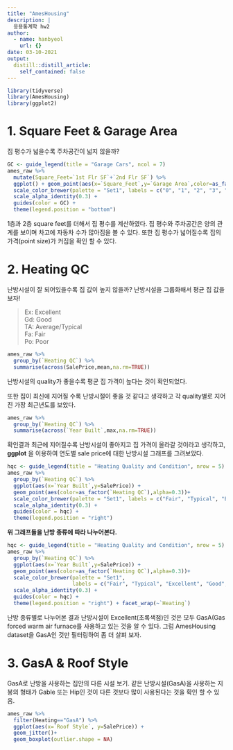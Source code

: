 ```yaml
---
title: "AmesHousing"
description: |
  응용통계학 hw2
author:
  - name: hanbyeol
    url: {}
date: 03-10-2021
output:
  distill::distill_article:
    self_contained: false
---
```


```r
library(tidyverse)
library(AmesHousing)
library(ggplot2)
```

# 1. Square Feet & Garage Area

집 평수가 넓을수록 주차공간이 넓지 않을까?

```r
GC <- guide_legend(title = "Garage Cars", ncol = 7)
ames_raw %>% 
  mutate(Square_Feet=`1st Flr SF`+`2nd Flr SF`) %>% 
  ggplot() + geom_point(aes(x=`Square_Feet`,y=`Garage Area`,color=as_factor(`Garage Cars`), alpha=0.3, size=`SalePrice`))+
  scale_color_brewer(palette = "Set1", labels = c("0", "1", "2", "3", "4","5","NA"))+ 
  scale_alpha_identity(0.3) + 
  guides(color = GC) +
  theme(legend.position = "bottom")

```

1층과 2층 square feet를 더해서 집 평수를 계산하였다. 집 평수와 주차공간은 양의 관계를 보이며 차고에 자동차 수가 많아짐을 볼 수 있다. 또한 집 평수가 넓어질수록 집의 가격(point size)가 커짐을 확인 할 수 있다.

# 2. Heating QC

난방시설이 잘 되어있을수록 집 값이 높지 않을까? 난방시설을 그룹화해서 평균 집 값을 보자!

> Ex: Excellent\
> Gd: Good\
> TA: Average/Typical\
> Fa: Fair\
> Po: Poor\

```r
ames_raw %>% 
  group_by(`Heating QC`) %>%
  summarise(across(SalePrice,mean,na.rm=TRUE))
```

난방시설의 quality가 좋을수록 평균 집 가격이 높다는 것이 확인되었다.

또한 집이 최신에 지어질 수록 난방시절이 좋을 것 같다고 생각하고 각 quality별로 지어진 가장 최근년도를 보았다.

```r
ames_raw %>% 
  group_by(`Heating QC`) %>%
  summarise(across(`Year Built`,max,na.rm=TRUE))
```

확인결과 최근에 지어질수록 난방시설이 좋아지고 집 가격이 올라갈 것이라고 생각하고, **ggplot** 을 이용하여 연도별 sale price에 대한 난방시설 그래프를 그려보았다.

```r
hqc <- guide_legend(title = "Heating Quality and Condition", nrow = 5)
ames_raw %>% 
  group_by(`Heating QC`) %>%
  ggplot(aes(x=`Year Built`,y=SalePrice)) + 
  geom_point(aes(color=as_factor(`Heating QC`),alpha=0.3))+
  scale_color_brewer(palette = "Set1", labels = c("Fair", "Typical", "Excellent", "Good", "Poor"))+ 
  scale_alpha_identity(0.3) + 
  guides(color = hqc) +
  theme(legend.position = "right")

```

**위 그래프들을 난방 종류에 따라 나누어본다.**

```r
hqc <- guide_legend(title = "Heating Quality and Condition", nrow = 5)
ames_raw %>% 
  group_by(`Heating QC`) %>%
  ggplot(aes(x=`Year Built`,y=SalePrice)) + 
  geom_point(aes(color=as_factor(`Heating QC`),alpha=0.3))+
  scale_color_brewer(palette = "Set1",
                     labels = c("Fair", "Typical", "Excellent", "Good", "Poor"))+ 
  scale_alpha_identity(0.3) + 
  guides(color = hqc) +
  theme(legend.position = "right") + facet_wrap(~`Heating`)

```

난방 종류별로 나누어본 결과 난방시설이 Excellent(초록색점)인 것은 모두 GasA(Gas forced warm air furnace를 사용하고 있는 것을 알 수 있다. 그럼 AmesHousing dataset을 GasA인 것만 필터링하여 좀 더 살펴 보자.

# 3. GasA & Roof Style

GasA로 난방을 사용하는 집안의 다른 시설 보기. 같은 난방시설(GasA)을 사용하는 지붕의 형태가 Gable 또는 Hip인 것이 다른 것보다 많이 사용된다는 것을 확인 할 수 있음.

```r
ames_raw %>% 
  filter(Heating=="GasA") %>%
  ggplot(aes(x=`Roof Style`, y=SalePrice)) + 
  geom_jitter()+
  geom_boxplot(outlier.shape = NA)
```
